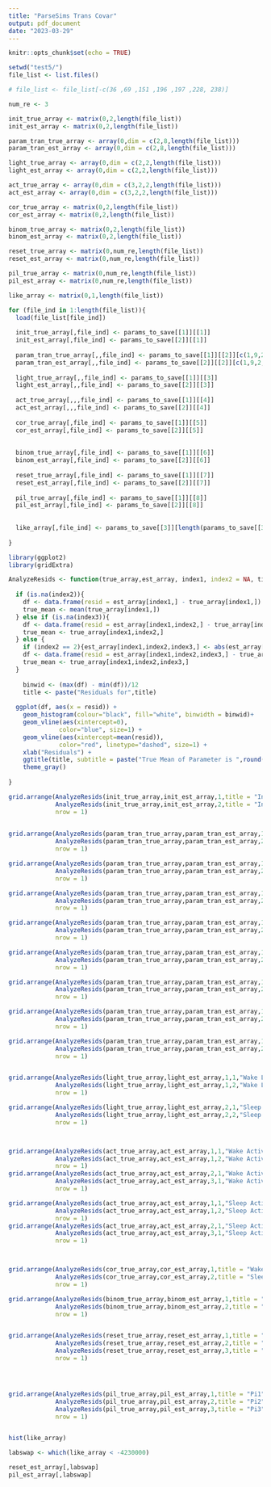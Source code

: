```yaml
---
title: "ParseSims Trans Covar"
output: pdf_document
date: "2023-03-29"
---
```


```r
knitr::opts_chunk$set(echo = TRUE)
```

```r
setwd("test5/")
file_list <- list.files()

# file_list <- file_list[-c(36 ,69 ,151 ,196 ,197 ,228, 238)]

num_re <- 3

init_true_array <- matrix(0,2,length(file_list))
init_est_array <- matrix(0,2,length(file_list))

param_tran_true_array <- array(0,dim = c(2,8,length(file_list)))
param_tran_est_array <- array(0,dim = c(2,8,length(file_list)))

light_true_array <- array(0,dim = c(2,2,length(file_list)))
light_est_array <- array(0,dim = c(2,2,length(file_list)))

act_true_array <- array(0,dim = c(3,2,2,length(file_list)))
act_est_array <- array(0,dim = c(3,2,2,length(file_list)))

cor_true_array <- matrix(0,2,length(file_list))
cor_est_array <- matrix(0,2,length(file_list))

binom_true_array <- matrix(0,2,length(file_list))
binom_est_array <- matrix(0,2,length(file_list))

reset_true_array <- matrix(0,num_re,length(file_list))
reset_est_array <- matrix(0,num_re,length(file_list))

pil_true_array <- matrix(0,num_re,length(file_list))
pil_est_array <- matrix(0,num_re,length(file_list))

like_array <- matrix(0,1,length(file_list))

for (file_ind in 1:length(file_list)){
  load(file_list[file_ind])
  
  init_true_array[,file_ind] <- params_to_save[[1]][[1]]
  init_est_array[,file_ind] <- params_to_save[[2]][[1]]
  
  param_tran_true_array[,,file_ind] <- params_to_save[[1]][[2]][c(1,9,2,10,3,11,4,12,5,13,6,14,7,15,8,16)]
  param_tran_est_array[,,file_ind] <- params_to_save[[2]][[2]][c(1,9,2,10,3,11,4,12,5,13,6,14,7,15,8,16)]
  
  light_true_array[,,file_ind] <- params_to_save[[1]][[3]]
  light_est_array[,,file_ind] <- params_to_save[[2]][[3]]
  
  act_true_array[,,,file_ind] <- params_to_save[[1]][[4]]
  act_est_array[,,,file_ind] <- params_to_save[[2]][[4]]
  
  cor_true_array[,file_ind] <- params_to_save[[1]][[5]]
  cor_est_array[,file_ind] <- params_to_save[[2]][[5]]
  
  
  binom_true_array[,file_ind] <- params_to_save[[1]][[6]]
  binom_est_array[,file_ind] <- params_to_save[[2]][[6]]
  
  reset_true_array[,file_ind] <- params_to_save[[1]][[7]]
  reset_est_array[,file_ind] <- params_to_save[[2]][[7]]
  
  pil_true_array[,file_ind] <- params_to_save[[1]][[8]]
  pil_est_array[,file_ind] <- params_to_save[[2]][[8]]
  
  
  like_array[,file_ind] <- params_to_save[[3]][length(params_to_save[[3]])]
  
}
```

```r
library(ggplot2)
library(gridExtra)

AnalyzeResids <- function(true_array,est_array, index1, index2 = NA, title, index3 = NA){
  
  if (is.na(index2)){
    df <- data.frame(resid = est_array[index1,] - true_array[index1,])
    true_mean <- mean(true_array[index1,])
  } else if (is.na(index3)){
    df <- data.frame(resid = est_array[index1,index2,] - true_array[index1,index2,])
    true_mean <- true_array[index1,index2,]
  } else {
    if (index2 == 2){est_array[index1,index2,index3,] <- abs(est_array[index1,index2,index3,])}
    df <- data.frame(resid = est_array[index1,index2,index3,] - true_array[index1,index2,index3,])
    true_mean <- true_array[index1,index2,index3,]
  }
  
    binwid <- (max(df) - min(df))/12
    title <- paste("Residuals for",title)
  
  ggplot(df, aes(x = resid)) + 
    geom_histogram(colour="black", fill="white", binwidth = binwid)+
    geom_vline(aes(xintercept=0),
              color="blue", size=1) + 
    geom_vline(aes(xintercept=mean(resid)),
              color="red", linetype="dashed", size=1) + 
    xlab("Residuals") + 
    ggtitle(title, subtitle = paste("True Mean of Parameter is ",round(true_mean,2))) + 
    theme_gray()
  
}

```

```r

grid.arrange(AnalyzeResids(init_true_array,init_est_array,1,title = "Initial Wake"),
             AnalyzeResids(init_true_array,init_est_array,2,title = "Initial Sleep"),
             nrow = 1)

  
grid.arrange(AnalyzeResids(param_tran_true_array,param_tran_est_array,1,1,"Wake to Sleep Base Transition"),
             AnalyzeResids(param_tran_true_array,param_tran_est_array,2,1,"Sleep to Wake Base Transition"),
             nrow = 1)  

grid.arrange(AnalyzeResids(param_tran_true_array,param_tran_est_array,1,2,"Wake to Sleep Race Covar 1"),
             AnalyzeResids(param_tran_true_array,param_tran_est_array,2,2,"Sleep to Wake Race Covar 1"),
             nrow = 1)

grid.arrange(AnalyzeResids(param_tran_true_array,param_tran_est_array,1,3,"Wake to Sleep Race Covar 2"),
             AnalyzeResids(param_tran_true_array,param_tran_est_array,2,3,"Sleep to Wake Race Covar 2"),
             nrow = 1)

grid.arrange(AnalyzeResids(param_tran_true_array,param_tran_est_array,1,4,"Wake to Sleep Race Covar 3"),
             AnalyzeResids(param_tran_true_array,param_tran_est_array,2,4,"Sleep to Wake Race Covar 3"),
             nrow = 1)

grid.arrange(AnalyzeResids(param_tran_true_array,param_tran_est_array,1,5,"Wake to Sleep Race Covar 4"),
             AnalyzeResids(param_tran_true_array,param_tran_est_array,2,5,"Sleep to Wake Race Covar 4"),
             nrow = 1)

grid.arrange(AnalyzeResids(param_tran_true_array,param_tran_est_array,1,6,"Wake to Sleep Race Covar 5"),
             AnalyzeResids(param_tran_true_array,param_tran_est_array,2,6,"Sleep to Wake Race Covar 5"),
             nrow = 1)

grid.arrange(AnalyzeResids(param_tran_true_array,param_tran_est_array,1,7,"Wake to Sleep Cosine"),
             AnalyzeResids(param_tran_true_array,param_tran_est_array,2,7,"Sleep to Wake Cosine"),
             nrow = 1)

grid.arrange(AnalyzeResids(param_tran_true_array,param_tran_est_array,1,8,"Wake to Sleep Sine"),
             AnalyzeResids(param_tran_true_array,param_tran_est_array,2,8,"Sleep to Wake Sine"),
             nrow = 1)


grid.arrange(AnalyzeResids(light_true_array,light_est_array,1,1,"Wake Light Mean"),
             AnalyzeResids(light_true_array,light_est_array,1,2,"Wake Light SE"),
             nrow = 1)

grid.arrange(AnalyzeResids(light_true_array,light_est_array,2,1,"Sleep Light Mean"),
             AnalyzeResids(light_true_array,light_est_array,2,2,"Sleep Light SE"),
             nrow = 1)



grid.arrange(AnalyzeResids(act_true_array,act_est_array,1,1,"Wake Activity Mean",1),
             AnalyzeResids(act_true_array,act_est_array,1,2,"Wake Activity SE",1),
             nrow = 1)
grid.arrange(AnalyzeResids(act_true_array,act_est_array,2,1,"Wake Activity Covar 1 Mean",1),
             AnalyzeResids(act_true_array,act_est_array,3,1,"Wake Activity Covar 2 Mean",1),
             nrow = 1)

grid.arrange(AnalyzeResids(act_true_array,act_est_array,1,1,"Sleep Activity Mean",2),
             AnalyzeResids(act_true_array,act_est_array,1,2,"Sleep Activity SE",2),
             nrow = 1)
grid.arrange(AnalyzeResids(act_true_array,act_est_array,2,1,"Sleep Activity Covar 1 Mean",2),
             AnalyzeResids(act_true_array,act_est_array,3,1,"Sleep Activity Covar 2 Mean",2), 
             nrow = 1)



grid.arrange(AnalyzeResids(cor_true_array,cor_est_array,1,title = "Wake Correlation"),
             AnalyzeResids(cor_true_array,cor_est_array,2,title = "Sleep Correlation"),
             nrow = 1)

grid.arrange(AnalyzeResids(binom_true_array,binom_est_array,1,title = "Act LoD"),
             AnalyzeResids(binom_true_array,binom_est_array,2,title = "Light LoD"),
             nrow = 1)


grid.arrange(AnalyzeResids(reset_true_array,reset_est_array,1,title = "RE1"),
             AnalyzeResids(reset_true_array,reset_est_array,2,title = "RE2"),
             AnalyzeResids(reset_true_array,reset_est_array,3,title = "RE3"),
             nrow = 1)




grid.arrange(AnalyzeResids(pil_true_array,pil_est_array,1,title = "Pi1"),
             AnalyzeResids(pil_true_array,pil_est_array,2,title = "Pi2"),
             AnalyzeResids(pil_true_array,pil_est_array,3,title = "Pi3"),
             nrow = 1)


hist(like_array)

```


```r
labswap <- which(like_array < -4230000)

reset_est_array[,labswap]
pil_est_array[,labswap]
```